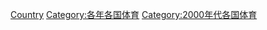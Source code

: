 {{Commons category|2008 in sports by country}}
{{Year by category
|m=2
|c=0
|d=0
|y=8
|cat=各國體育
|sortkey=2008
}}

[[Category:2008年體育|Country]]
[[Category:各年各国体育|Category:各年各国体育]]
[[Category:2000年代各国体育|Category:2000年代各国体育]]